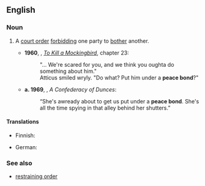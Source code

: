==English==
{{wikipedia}}

===Noun===
{{en-noun}}

# {{lb|en|North America|legal}} A [[court order]] [[forbid]]ding one party to [[bother]] another. {{defdate|from 19th c.}}
#* '''1960''', {{w|Harper Lee}}, ''[[w:To Kill a Mockingbird|To Kill a Mockingbird]]'', chapter 23:
#*: "... We're scared for you, and we think you oughta do something about him."
#*: Atticus smiled wryly. "Do what? Put him under a '''peace bond'''?"
#*'''a. 1969''', {{w|John Kennedy Toole}}, ''A Confederacy of Dunces'':
#*:“She's awready about to get us put under a '''peace bond'''. She's all the time spying in that alley behind her shutters.”

====Translations====
{{trans-top|Court order forbidding one party to bother another}}
* Finnish: {{t+|fi|lähestymiskielto}}
{{trans-mid}}
* German: {{t+|de|Kontaktverbot|n}}
{{trans-bottom}}

===See also===
* [[restraining order]]